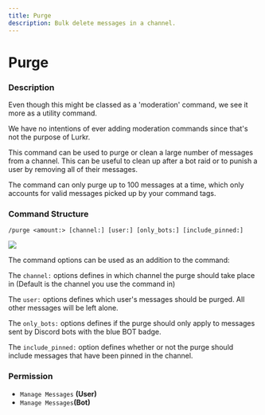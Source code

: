 ```yaml
---
title: Purge
description: Bulk delete messages in a channel.
---
```




# Purge

### Description

<Callout type="info">
Even though this might be classed as a 'moderation' command, we see it more as a utility command.

We have no intentions of ever adding moderation commands since that's not the purpose of Lurkr.
</Callout>

This command can be used to purge or clean a large number of messages from a channel. This can be useful to clean up after a bot raid or to punish a user by removing all of their messages.

The command can only purge up to 100 messages at a time, which only accounts for valid messages picked up by your command tags.

### Command Structure

```
/purge <amount:> [channel:] [user:] [only_bots:] [include_pinned:]
```

![](https://i.imgur.com/SJymocg.png)

The command options can be used as an addition to the command:

The `channel:` options defines in which channel the purge should take place in (Default is the channel you use the command in)

The `user:` options defines which user's messages should be purged. All other messages will be left alone.

The `only_bots:` options defines if the purge should only apply to messages sent by Discord bots with the blue BOT badge.

The `include_pinned:` option defines whether or not the purge should include messages that have been pinned in the channel.

### **Permission**

* `Manage Messages` **(User)**
* `Manage Messages`**(Bot)**
